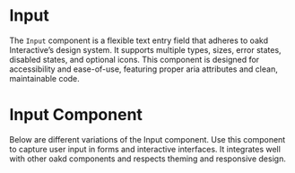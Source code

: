 
<Meta of={meta} />

# Input

The `Input` component is a flexible text entry field that adheres to oakd Interactive’s design system. It supports multiple types, sizes, error states, disabled states, and optional icons. This component is designed for accessibility and ease-of-use, featuring proper aria attributes and clean, maintainable code.

<Primary />

<Controls />

# Input Component

Below are different variations of the Input component. Use this component to capture user input in forms and interactive interfaces. It integrates well with other oakd components and respects theming and responsive design.

<Stories />
